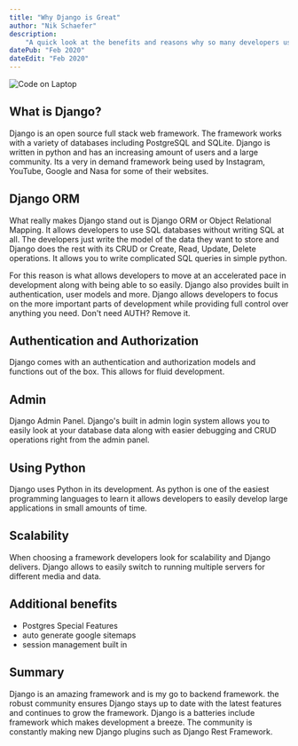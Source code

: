 ```yaml
---
title: "Why Django is Great"
author: "Nik Schaefer"
description:
    "A quick look at the benefits and reasons why so many developers use Django "
datePub: "Feb 2020"
dateEdit: "Feb 2020"
---
```


<img src="/blog/setting-up-django.jpg" alt="Code on Laptop" />

## What is Django?

Django is an open source full stack web framework. The framework works with a
variety of databases including PostgreSQL and SQLite. Django is written in
python and has an increasing amount of users and a large community. Its a very
in demand framework being used by Instagram, YouTube, Google and Nasa for some
of their websites.

## Django ORM

What really makes Django stand out is Django ORM or Object Relational Mapping.
It allows developers to use SQL databases without writing SQL at all. The
developers just write the model of the data they want to store and Django does
the rest with its CRUD or Create, Read, Update, Delete operations. It allows you
to write complicated SQL queries in simple python.

For this reason is what allows developers to move at an accelerated pace in
development along with being able to so easily. Django also provides built in
authentication, user models and more. Django allows developers to focus on the
more important parts of development while providing full control over anything
you need. Don't need AUTH? Remove it.

## Authentication and Authorization

Django comes with an authentication and authorization models and functions out
of the box. This allows for fluid development.

## Admin

Django Admin Panel. Django's built in admin login system allows you to easily
look at your database data along with easier debugging and CRUD operations right
from the admin panel.

## Using Python

Django uses Python in its development. As python is one of the easiest
programming languages to learn it allows developers to easily develop large
applications in small amounts of time.

## Scalability

When choosing a framework developers look for scalability and Django delivers.
Django allows to easily switch to running multiple servers for different media
and data.

## Additional benefits

-   Postgres Special Features
-   auto generate google sitemaps
-   session management built in

## Summary

Django is an amazing framework and is my go to backend framework. the robust
community ensures Django stays up to date with the latest features and continues
to grow the framework. Django is a batteries include framework which makes
development a breeze. The community is constantly making new Django plugins such
as Django Rest Framework.
